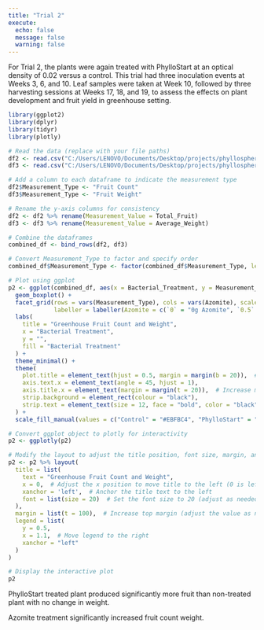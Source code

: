 ```yaml
---
title: "Trial 2"
execute: 
  echo: false
  message: false
  warning: false
---
```


For Trial 2, the plants were again treated with PhylloStart at an optical density of 0.02 versus a control. This trial had three inoculation events at Weeks 3, 6, and 10. Leaf samples were taken at Week 10, followed by three harvesting sessions at Weeks 17, 18, and 19, to assess the effects on plant development and fruit yield in greenhouse setting.

```r

library(ggplot2)
library(dplyr)
library(tidyr)
library(plotly)

# Read the data (replace with your file paths)
df2 <- read.csv("C:/Users/LENOVO/Documents/Desktop/projects/phyllosphere-microbiome/data/Trial_2_Greenhouse_Fruit_Count.csv")
df3 <- read.csv("C:/Users/LENOVO/Documents/Desktop/projects/phyllosphere-microbiome/data/Trial_2_Greenhouse_Fruit_Weights.csv")

# Add a column to each dataframe to indicate the measurement type
df2$Measurement_Type <- "Fruit Count"
df3$Measurement_Type <- "Fruit Weight"

# Rename the y-axis columns for consistency
df2 <- df2 %>% rename(Measurement_Value = Total_Fruit)
df3 <- df3 %>% rename(Measurement_Value = Average_Weight)

# Combine the dataframes
combined_df <- bind_rows(df2, df3)

# Convert Measurement_Type to factor and specify order
combined_df$Measurement_Type <- factor(combined_df$Measurement_Type, levels = c("Fruit Count", "Fruit Weight"))

# Plot using ggplot
p2 <- ggplot(combined_df, aes(x = Bacterial_Treatment, y = Measurement_Value, fill = Bacterial_Treatment)) +
  geom_boxplot() +
  facet_grid(rows = vars(Measurement_Type), cols = vars(Azomite), scales = "free_x", space = "free_x",
             labeller = labeller(Azomite = c(`0` = "0g Azomite", `0.5` = "0.5g Azomite", `1` = "1g Azomite", `2` = "2g Azomite", `3` = "3g Azomite"))) +
  labs(
    title = "Greenhouse Fruit Count and Weight",
    x = "Bacterial Treatment",
    y = "",
    fill = "Bacterial Treatment"
  ) +
  theme_minimal() +
  theme(
    plot.title = element_text(hjust = 0.5, margin = margin(b = 20)),  # Add margin to the bottom of the title
    axis.text.x = element_text(angle = 45, hjust = 1),
    axis.title.x = element_text(margin = margin(t = 20)),  # Increase margin between x-axis title and plot
    strip.background = element_rect(colour = "black"),
    strip.text = element_text(size = 12, face = "bold", color = "black")
  ) +
  scale_fill_manual(values = c("Control" = "#EBFBC4", "PhylloStart" = "#D4C4FB"))

# Convert ggplot object to plotly for interactivity
p2 <- ggplotly(p2)

# Modify the layout to adjust the title position, font size, margin, and legend spacing
p2 <- p2 %>% layout(
  title = list(
    text = "Greenhouse Fruit Count and Weight",
    x = 0,  # Adjust the x position to move title to the left (0 is left-aligned)
    xanchor = 'left',  # Anchor the title text to the left
    font = list(size = 20)  # Set the font size to 20 (adjust as needed)
  ),
  margin = list(t = 100),  # Increase top margin (adjust the value as needed)
  legend = list(
    y = 0.5,
    x = 1.1,  # Move legend to the right
    xanchor = "left"
  )
)

# Display the interactive plot
p2

```

PhylloStart treated plant produced significantly more fruit than non-treated plant with no change in weight.

Azomite treatment significantly increased fruit count weight.

